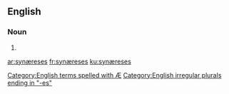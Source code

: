 {{also|synaereses}}
==English==

===Noun===
{{head|en|noun plural form}}

# {{plural of|synæresis|lang=en}}

[[Category:English terms spelled with Æ]]
[[Category:English irregular plurals ending in "-es"]]

[[ar:synæreses]]
[[fr:synæreses]]
[[ku:synæreses]]